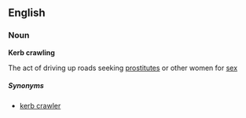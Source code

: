 == English ==

===Noun===
'''Kerb crawling'''

{{UK}} The act of driving up roads seeking [[prostitute]]s or other women for [[sex]]


=====Synonyms=====

*[[kerb crawler]]